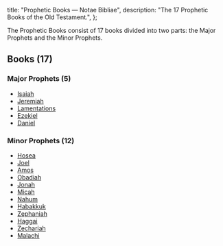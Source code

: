   title: "Prophetic Books — Notae Bibliae",
  description: "The 17 Prophetic Books of the Old Testament.",
};

<Initial text="Prophetic Books" />

The Prophetic Books consist of 17 books divided into two parts: the Major Prophets and the Minor Prophets.

## Books (17)

### Major Prophets (5)

* [Isaiah](/bible/old-testament/prophetic-books/isaiah)
* [Jeremiah](/bible/old-testament/prophetic-books/jeremiah)
* [Lamentations](/bible/old-testament/prophetic-books/lamentations)
* [Ezekiel](/bible/old-testament/prophetic-books/ezekiel)
* [Daniel](/bible/old-testament/prophetic-books/daniel)

### Minor Prophets (12)

* [Hosea](/bible/old-testament/prophetic-books/hosea)
* [Joel](/bible/old-testament/prophetic-books/joel)
* [Amos](/bible/old-testament/prophetic-books/amos)
* [Obadiah](/bible/old-testament/prophetic-books/obadiah)
* [Jonah](/bible/old-testament/prophetic-books/jonah)
* [Micah](/bible/old-testament/prophetic-books/micah)
* [Nahum](/bible/old-testament/prophetic-books/nahum)
* [Habakkuk](/bible/old-testament/prophetic-books/habakkuk)
* [Zephaniah](/bible/old-testament/prophetic-books/zephaniah)
* [Haggai](/bible/old-testament/prophetic-books/haggai)
* [Zechariah](/bible/old-testament/prophetic-books/zechariah)
* [Malachi](/bible/old-testament/prophetic-books/malachi)
